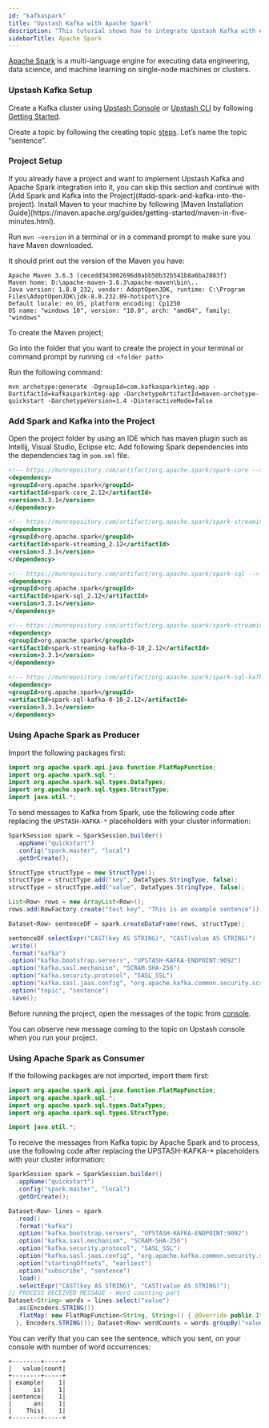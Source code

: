 ```yaml
---
id: "kafkaspark"
title: "Upstash Kafka with Apache Spark"
description: "This tutorial shows how to integrate Upstash Kafka with Apache Spark"
sidebarTitle: Apache Spark
---
```


[Apache Spark](https://spark.apache.org/) is a multi-language engine for
executing data engineering, data science, and machine learning on single-node
machines or clusters.

### Upstash Kafka Setup

Create a Kafka cluster using [Upstash Console](https://console.upstash.com/) or
[Upstash CLI](https://github.com/upstash/cli) by following
[Getting Started](https://docs.upstash.com/kafka).

Create a topic by following the creating topic
[steps](https://docs.upstash.com/kafka#create-a-topic). Let’s name the topic
“sentence”.

### Project Setup

<Info>
  If you already have a project and want to implement Upstash Kafka and Apache
  Spark integration into it, you can skip this section and continue with [Add
  Spark and Kafka into the Project](#add-spark-and-kafka-into-the-project).
</Info>
Install Maven to your machine by following [Maven Installation Guide](https://maven.apache.org/guides/getting-started/maven-in-five-minutes.html).

Run `mvn –version` in a terminal or in a command prompt to make sure you have
Maven downloaded.

It should print out the version of the Maven you have:

```
Apache Maven 3.6.3 (cecedd343002696d0abb50b32b541b8a6ba2883f)
Maven home: D:\apache-maven-3.6.3\apache-maven\bin\..
Java version: 1.8.0_232, vendor: AdoptOpenJDK, runtime: C:\Program Files\AdoptOpenJDK\jdk-8.0.232.09-hotspot\jre
Default locale: en_US, platform encoding: Cp1250
OS name: "windows 10", version: "10.0", arch: "amd64", family: "windows"
```

To create the Maven project;

Go into the folder that you want to create the project in your terminal or
command prompt by running `cd <folder path>`

Run the following command:

```
mvn archetype:generate -DgroupId=com.kafkasparkinteg.app -DartifactId=kafkasparkinteg-app -DarchetypeArtifactId=maven-archetype-quickstart -DarchetypeVersion=1.4 -DinteractiveMode=false
```

### Add Spark and Kafka into the Project

Open the project folder by using an IDE which has maven plugin such as Intellij,
Visual Studio, Eclipse etc. Add following Spark dependencies into the
dependencies tag in `pom.xml` file.

```xml
<!-- https://mvnrepository.com/artifact/org.apache.spark/spark-core -->
<dependency>
<groupId>org.apache.spark</groupId>
<artifactId>spark-core_2.12</artifactId>
<version>3.3.1</version>
</dependency>

<!-- https://mvnrepository.com/artifact/org.apache.spark/spark-streaming -->
<dependency>
<groupId>org.apache.spark</groupId>
<artifactId>spark-streaming_2.12</artifactId>
<version>3.3.1</version>
</dependency>

<!-- https://mvnrepository.com/artifact/org.apache.spark/spark-sql -->
<dependency>
<groupId>org.apache.spark</groupId>
<artifactId>spark-sql_2.12</artifactId>
<version>3.3.1</version>
</dependency>

<!-- https://mvnrepository.com/artifact/org.apache.spark/spark-streaming-kafka-0-10 -->
<dependency>
<groupId>org.apache.spark</groupId>
<artifactId>spark-streaming-kafka-0-10_2.12</artifactId>
<version>3.3.1</version>
</dependency>

<!-- https://mvnrepository.com/artifact/org.apache.spark/spark-sql-kafka-0-10 -->
<dependency>
<groupId>org.apache.spark</groupId>
<artifactId>spark-sql-kafka-0-10_2.12</artifactId>
<version>3.3.1</version>
</dependency>
```

### Using Apache Spark as Producer

Import the following packages first:

```java
import org.apache.spark.api.java.function.FlatMapFunction;
import org.apache.spark.sql.*;
import org.apache.spark.sql.types.DataTypes;
import org.apache.spark.sql.types.StructType;
import java.util.*;
```

To send messages to Kafka from Spark, use the following code after replacing the
`UPSTASH-KAFKA-*` placeholders with your cluster information:

```java
SparkSession spark = SparkSession.builder()
  .appName("quickstart")
  .config("spark.master", "local")
  .getOrCreate();

StructType structType = new StructType();
structType = structType.add("key", DataTypes.StringType, false);
structType = structType.add("value", DataTypes.StringType, false);

List<Row> rows = new ArrayList<Row>();
rows.add(RowFactory.create("test key", "This is an example sentence"));

Dataset<Row> sentenceDF = spark.createDataFrame(rows, structType);

sentenceDF.selectExpr("CAST(key AS STRING)", "CAST(value AS STRING)")
.write()
.format("kafka")
.option("kafka.bootstrap.servers", "UPSTASH-KAFKA-ENDPOINT:9092")
.option("kafka.sasl.mechanism", "SCRAM-SHA-256")
.option("kafka.security.protocol", "SASL_SSL")
.option("kafka.sasl.jaas.config", "org.apache.kafka.common.security.scram.ScramLoginModule required username=\"UPSTASH-KAFKA-USERNAME\" password=\"UPSTASH-KAFKA-PASSWORD\";")
.option("topic", "sentence")
.save();
```

Before running the project, open the messages of the topic from
[console](https://console.upstash.com).

You can observe new message coming to the topic on Upstash console when you run
your project.

### Using Apache Spark as Consumer

If the following packages are not imported, import them first:

```java
import org.apache.spark.api.java.function.FlatMapFunction;
import org.apache.spark.sql.*;
import org.apache.spark.sql.types.DataTypes;
import org.apache.spark.sql.types.StructType;

import java.util.*;
```

To receive the messages from Kafka topic by Apache Spark and to process, use the
following code after replacing the UPSTASH-KAFKA-\* placeholders with your
cluster information:

```java
SparkSession spark = SparkSession.builder()
  .appName("quickstart")
  .config("spark.master", "local")
  .getOrCreate();

Dataset<Row> lines = spark
  .read()
  .format("kafka")
  .option("kafka.bootstrap.servers", "UPSTASH-KAFKA-ENDPOINT:9092")
  .option("kafka.sasl.mechanism", "SCRAM-SHA-256")
  .option("kafka.security.protocol", "SASL_SSL")
  .option("kafka.sasl.jaas.config", "org.apache.kafka.common.security.scram.ScramLoginModule required username=\"UPSTASH-KAFKA-USERNAME\" password=\"UPSTASH-KAFKA-PASSWORD\";")
  .option("startingOffsets", "earliest")
  .option("subscribe", "sentence")
  .load()
  .selectExpr("CAST(key AS STRING)", "CAST(value AS STRING)");
// PROCESS RECEIVED MESSAGE - Word counting part
Dataset<String> words = lines.select("value")
  .as(Encoders.STRING())
  .flatMap( new FlatMapFunction<String, String>() { @Override public Iterator<String> call(String x) { return Arrays.asList(x.split(" ")).iterator(); }
  }, Encoders.STRING()); Dataset<Row> wordCounts = words.groupBy("value").count(); wordCounts.show();
```

You can verify that you can see the sentence, which you sent, on your console
with number of word occurrences:

```
+--------+-----+
|   value|count|
+--------+-----+
| example|    1|
|      is|    1|
|sentence|    1|
|      an|    1|
|    This|    1|
+--------+-----+
```
